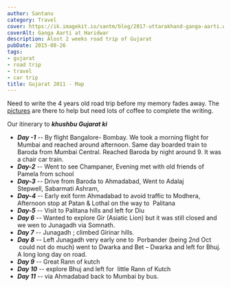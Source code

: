 ```yaml
---
author: Santanu
category: Travel
cover: https://ik.imagekit.io/santm/blog/2017-uttarakhand-ganga-aarti.webp
coverAlt: Ganga Aarti at Haridwar
description: Alost 2 weeks road trip of Gujarat
pubDate: 2015-08-26
tags:
- gujarat
- road trip
- travel
- car trip
title: Gujarat 2011 - Map
---
```


Need to write the 4 years old road trip before my memory fades away. The [pictures](https://www.flickr.com/photos/santm/collections/72157638753903215/) are there to help but need lots of coffee to complete the writing.  

Our itinerary to ***khushbu Gujarat ki***  

-   ***Day -1*** -- By flight Bangalore- Bombay. We took a morning flight for Mumbai and reached around afternoon. Same day boarded train to Baroda from Mumbai Central. Reached Baroda by night around 9. It was a chair car train. 
-   ***Day-2*** -- Went to see Champaner, Evening met with old friends of Pamela from school 
-   ***Day-3*** -- Drive from Baroda to Ahmadabad, Went to Adalaj Stepwell, Sabarmati Ashram, 
-   ***Day-4*** -- Early exit form Ahmadabad to avoid traffic to Modhera, Afternoon stop at Patan & Lothal on the way to  Palitana 
-   ***Day-5*** -- Visit to Palitana hills and left for Diu
-   ***Day 6*** -- Wanted to explore Gir (Asiatic Lion) but it was still closed and we wen to Junagadh via Somnath.
-   ***Day 7*** -- Junagadh ; climbed Girinar hills. 
-   ***Day 8*** -- Left Junagadh very early one to  Porbander (being 2nd Oct  could not do much) went to Dwarka and Bet – Dwarka and left for Bhuj. A long long day on road.
-   ***Day 9*** -- Great Rann of kutch
-   ***Day 10*** -- explore Bhuj and left for  little Rann of Kutch
-   ***Day 11*** -- via Ahmadabad back to Mumbai by bus.
